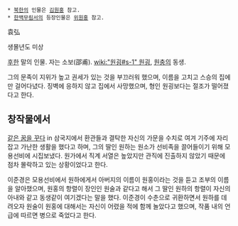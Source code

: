  * [[북한]]의 인물은 [[김원홍]] 참고.
 * [[한백무림서]]의 등장인물은 [[위원홍]] 참고.

袁弘

생몰년도 미상

[[후한]] 말의 인물. 자는 소보(邵甫). [[wiki:"원굉#s-1" 원굉]], [[원충]]의 동생.

그의 문족이 지위가 높고 권세가 있는 것을 부끄러워 했으며, 이름을 고치고 스승의 집에만 걸어다녔다. 징벽에 응하지 않고 집에서 사망했으며, 형인 원굉보다는 절조가 떨어졌다고 한다.

== 창작물에서 ==
[[같은 꿈을 꾸다]] in 삼국지에서 환관들과 결탁한 자신의 가문을 수치로 여겨 기주에 자리잡고 가난한 생활을 했다고 하며, 그의 딸인 원하는 원소가 선비족을 끌어들이기 위해 모용선비에 시집보냈다. 원가에서 직계 서열은 높았지만 관직에 진출하지 않았기 때문에 점차 몰락하고 있는 상황이었다고 한다.

이준경은 모용선비에서 원하에게서 아버지의 이름이 원홍이라는 것을 듣고 조부의 이름을 알아챘으며, 원홍의 항렬이 장인인 원술과 같다고 해서 그 딸인 원하의 항렬이 자신의 아내와 같고 동생같이 여기겠다는 말을 했다. 이준경이 수춘으로 귀환하면서 원하를 데려오자 원술이 원홍에 대해서는 자신이 어렸을 적에 함께 놀았다고 했으며, 작품 내의 언급에 따르면 병으로 죽었다고 한다.
